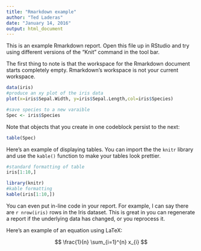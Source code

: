 ```yaml
---
title: "Rmarkdown example"
author: "Ted Laderas"
date: "January 14, 2016"
output: html_document
---
```


This is an example Rmarkdown report. Open this file up in RStudio and try using different versions of the "Knit" command in the tool bar. 

The first thing to note is that the workspace for the Rmarkdown document starts completely empty. Rmarkdown's workspace is not your current workspace.

```r
data(iris)
#produce an xy plot of the iris data
plot(x=iris$Sepal.Width, y=iris$Sepal.Length,col=iris$Species)

#save species to a new varaible
Spec <- iris$Species
```

Note that objects that you create in one codeblock persist to the next:

```r
table(Spec)
```

Here's an example of displaying tables. You can import the the `knitr` library and use the `kable()` function to make your tables look prettier.

```r
#standard formatting of table
iris[1:10,]
```

```r
library(knitr)
#kable formatting
kable(iris[1:10,])
```

You can even put in-line code in your report. For example, I can say there are `r nrow(iris)` rows in the Iris dataset. This is great in you can regenerate a report if the underlying data has changed, or you reprocess it.

Here's an example of an equation using LaTeX:

$$ \frac{1}{n} \sum_{i=1}^{n} x_{i} $$